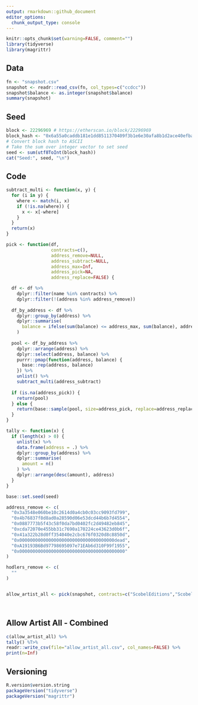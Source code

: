 ```yaml
---
output: rmarkdown::github_document
editor_options: 
  chunk_output_type: console
---
```


<!-- README.md is generated from README.Rmd. Please edit that file -->

```r
knitr::opts_chunk$set(warning=FALSE, comment="")
library(tidyverse)
library(magrittr)
```

## Data
```r
fn <- "snapshot.csv"
snapshot <- readr::read_csv(fn, col_types=c("ccdcc"))
snapshot$balance <- as.integer(snapshot$balance)
summary(snapshot)
```

## Seed
```r
block <- 22296969 # https://etherscan.io/block/22296969
block_hash <- "0x6a55a0caddb181e1dd8511370409f3b1e6e30afa8b1d2ace40efba73a53784cc"
# Convert block hash to ASCII
# Take the sum over integer vector to set seed
seed <- sum(utf8ToInt(block_hash))
cat("Seed:", seed, "\n")
```

## Code
```r
subtract_multi <- function(x, y) {
  for (i in y) {
    where <- match(i, x)
    if (!is.na(where)) {
      x <- x[-where]
    }
  }
  return(x)
}

pick <- function(df,
                 contracts=c(),
                 address_remove=NULL,
                 address_subtract=NULL,
                 address_max=Inf,
                 address_pick=NA,
                 address_replace=FALSE) {

  df <- df %>%
    dplyr::filter(name %in% contracts) %>%
    dplyr::filter(!(address %in% address_remove))
  
  df_by_address <- df %>%
    dplyr::group_by(address) %>%
    dplyr::summarise(
      balance = ifelse(sum(balance) <= address_max, sum(balance), address_max)
    )
  
  pool <- df_by_address %>%
    dplyr::arrange(address) %>%
    dplyr::select(address, balance) %>%
    purrr::pmap(function(address, balance) {
      base::rep(address, balance)
    }) %>%
    unlist() %>%
    subtract_multi(address_subtract)
  
  if (is.na(address_pick)) {
    return(pool)
  } else {
    return(base::sample(pool, size=address_pick, replace=address_replace))
  }
}

tally <- function(x) {
  if (length(x) > 0) {
    unlist(x) %>%
    data.frame(address = .) %>%
    dplyr::group_by(address) %>%
    dplyr::summarise(
      amount = n()
    ) %>%
    dplyr::arrange(desc(amount), address)
  }
}
```

```r
base::set.seed(seed)

address_remove <- c(
  "0x3a3548e060be10c2614d0a4cb0c03cc9093fd799",
  "0x4b76837f8d8ad0a28590d06e53dcd44b6b7d4554",
  "0x0887773b5f43c58f0da7bd0402fc2d49482eb845",
  "0xcda72070e455bb31c7690a170224ce43623d0b6f",
  "0x41a322b28d0ff354040e2cbc676f0320d8c8850d",
  "0x000000000000000000000000000000000000dead",
  "0xA19193B6Bd97798695097e71EAb6d310F99f1955",
  "0x0000000000000000000000000000000000000000"
)

hodlers_remove <- c(
  ""
)


allow_artist_all <- pick(snapshot, contracts=c("ScobelEditions","ScobelCAFOEditions","TheMemes","PostersEditions","MemeLab"), address_remove=address_remove,address_max=1)




```



## Allow Artist All - Combined
```r
c(allow_artist_all) %>%
tally() %T>%
readr::write_csv(file="allow_artist_all.csv", col_names=FALSE) %>%
print(n=Inf)
```




## Versioning
```r
R.version$version.string
packageVersion("tidyverse")
packageVersion("magrittr")
```
